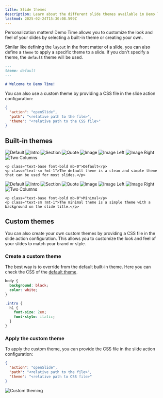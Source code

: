 ```yaml
---
title: Slide themes
description: Learn about the different slide themes available in Demo Time
lastmod: 2025-02-24T15:30:08.599Z
---
```






Personalization matters! Demo Time allows you to customize the look and feel of your slides by selecting a built-in theme or creating your own.

Similar like defining the `layout` in the front matter of a slide, you can also define a `theme` to apply a specific theme to a slide. If you don't specify a theme, the `default` theme will be used.

```md
---
theme: default
---

# Welcome to Demo Time!
```

You can also use a custom theme by providing a CSS file in the slide action configuration:

```json
{
  "action": "openSlide",
  "path": "<relative path to the file>",
  "theme": "<relative path to the CSS file>"
}
```

## Built-in themes

<div class="grid grid-cols-2 gap-4">
  <div class="relative">
    <div class="images w-full relative">
      <div class="slideshow">
        <Image class="h-full" src={defaultImg} alt="Default" />
        <Image class="h-full" src={introImg} alt="Intro" />
        <Image class="h-full" src={sectionImg} alt="Section" />
        <Image class="h-full" src={quoteImg} alt="Quote" />
        <Image class="h-full" src={imageImg} alt="Image" />
        <Image class="h-full" src={imageLeftImg} alt="Image Left" />
        <Image class="h-full" src={imageRightImg} alt="Image Right" />
        <Image class="h-full" src={twoColumnsImg} alt="Two Columns" />
      </div>
    </div>
    
    <p class="text-base font-bold mb-0">Default</p>
    <p class="text-sm !mt-1">The default theme is a clean and simple theme that can be used for most slides.</p>
  </div>

  <div class="relative !mt-0">
    <div class="images w-full relative">
      <div class="slideshow">
        <Image class="h-full" src={defaultMinimalImg} alt="Default" />
        <Image class="h-full" src={introMinimalImg} alt="Intro" />
        <Image class="h-full" src={sectionMinimalImg} alt="Section" />
        <Image class="h-full" src={quoteMinimalImg} alt="Quote" />
        <Image class="h-full" src={imageMinimalImg} alt="Image" />
        <Image class="h-full" src={imageLeftMinimalImg} alt="Image Left" />
        <Image class="h-full" src={imageRightMinimalImg} alt="Image Right" />
        <Image class="h-full" src={twoColumnsMinimalImg} alt="Two Columns" />
      </div>
    </div>
    
    <p class="text-base font-bold mb-0">Minimal</p>
    <p class="text-sm !mt-1">The minimal theme is a simple theme with a background on the slide title.</p>
  </div>
</div>

## Custom themes

You can also create your own custom themes by providing a CSS file in the slide action configuration. This allows you to customize the look and feel of your slides to match your brand or style.

### Create a custom theme

The best way is to override from the default built-in theme. Here you can check the CSS of the [default theme](https://github.com/estruyf/vscode-demo-time/blob/dev/src/preview/themes/default.css).

```css
body {
  background: black;
  color: white;
}

.intro {
  h1 {
    font-size: 2em;
    font-style: italic;
  }
}
```

### Apply the custom theme

To apply the custom theme, you can provide the CSS file in the slide action configuration:


```json
{
  "action": "openSlide",
  "path": "<relative path to the file>",
  "theme": "<relative path to CSS file>"
}
```

<Image class="mx-auto" src={customThemeImg} alt="Custom theming" />



<style jsx>
  {`
  .slideshow {
    display: flex;
    animation: slide 16s infinite;

    img {
      margin-top: 0 !important;
    }
  }

  @keyframes slide {
    0% { transform: translateX(0); }
    12.5% { transform: translateX(-100%); }
    25% { transform: translateX(-200%); }
    37.5% { transform: translateX(-300%); }
    50% { transform: translateX(-400%); }
    62.5% { transform: translateX(-500%); }
    75% { transform: translateX(-600%); }
    87.5% { transform: translateX(-700%); }
    100% { transform: translateX(-800%); }
  }

  .images {
    overflow: hidden;
  }

  .images img {
    min-width: 100%;
    transition: transform 1s ease;
  }
  `}
</style>